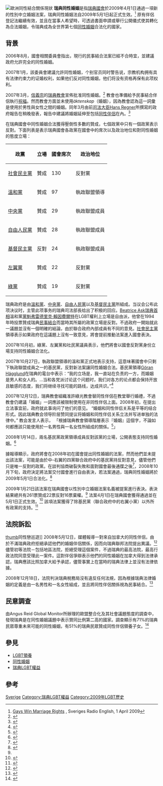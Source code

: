{{Link style|time=2015-12-12T03:12:52+00:00}}
{{SSM}}
[[Image:Same-sex marriage map Europe detailed.svg|left|thumb|'''歐洲同性結合關係現狀'''
{{legend|#002255|承認同性婚姻}}
{{legend|#00ffde|承认外国婚姻}}
{{legend|#0066FF|其他类型同性伴侣关系}}
{{legend|#AACCFF|非注册同居}}
{{legend|#cccccc|不承认}}
{{legend|#D40000|宪法限定婚姻为异性夫妇}}]]
'''瑞典同性婚姻'''是指[[瑞典國會|瑞典國會]]於2009年4月1日通過一項新的性別中立婚姻法案，瑞典同性婚姻法自2009年5月1日起正式生效。<ref name="Gays Win Marriage Rights">[http://www.sr.se/cgi-bin/International/nyhetssidor/artikel.asp?ProgramID=2054&Format=1&artikel=2739765 Gays Win Marriage Rights] {{webarchive|url=https://web.archive.org/web/20090405213916/http://www.sr.se/cgi-bin/International/nyhetssidor/artikel.asp?ProgramID=2054&Format=1&artikel=2739765 |date=2009-04-05 }}, Sveriges Radio English, 1 April 2009</ref> 原有伴侶登記法繼續有效，並且在當事人希望時，可透過書面申請或舉行公開儀式使其轉化為合法婚姻，令瑞典成為全世界第七個[[同性婚姻|同性婚姻]]合法化的國家。

==背景==
2006年8月，國會相關委員會指出，現行的民事結合法案已經不合時宜，並建議政府允許完全的同性婚姻。

2007年1月，該委員會建議允許同性婚姻，个别官员同时警告说，宗教机构拥有具有法律约束力的证婚权利，如果他们反对同性婚姻，他们将没有资格再保有此项权利。

2007年3月，[[信義宗|信義宗]]的[[瑞典教會|瑞典教會]]宣佈批准同性婚姻。<ref>{{Cite web |url=http://www.thelocal.se/6713/20070316/ |title=Swedish bishops say yes to gay church weddings |access-date=2009-04-05 |archive-date=2021-03-17 |archive-url=https://web.archive.org/web/20210317050532/https://www.thelocal.se/6713/20070316/ |dead-url=no }}</ref> 教會也準備給予民事結合伴侶執行[[:en:Blessing_of_same-sex_unions_in_Christian_churches|祝福]]。然而教會方面並未使用''äktenskap''（婚姻），因為教會認為這一詞彙是使用於男性與女性之間的婚姻。同年3月由前[[:sv:Justitiekanslern|司法大臣]][[:sv:Hans_Regner|Hans Regner]]所撰寫的政府報告在稍晚發表，報告中建議將婚姻延伸至包括[[同性結合|同性伴侶]]在內。<ref>{{Cite web |url=http://www.thelocal.se/6757/20070321/ |title=Inquiry gives green light to gay marriage |accessdate=2009-04-05 |archive-date=2012-02-01 |archive-url=https://web.archive.org/web/20120201125431/http://www.thelocal.se/6757/20070321/ |dead-url=no }}</ref>

在瑞典國會中同性婚姻合法獲得壓倒性多數的贊成，七個政黨中只有一個政黨表示反對。下面列表是表示瑞典國會各政黨在國會中的席次以及政治地位和對同性婚姻的態度立場：

{| class="wikitable"
|-
! 政黨 
! 立場
! 國會席次
! 政治地位
|-
| [[:en:Socialdemokraterna|社會民主黨]]
| 贊成
| 130
| 反對黨
|-
| [[:en:Moderate_Party|溫和黨]]
| 贊成
| 97
| 執政聯盟領導
|-
| [[:en:Centerpartiet|中央黨]]
| 贊成
| 29
| 執政聯盟成員
|-
| [[:en:Liberal_People's_Party_(Sweden)|自由人民黨]]
| 贊成
| 28
| 執政聯盟成員
|-
| [[:en:Kristdemokraterna|基督民主黨]]
| 反對
| 24
| 執政聯盟成員
|-
| [[:en:Vänsterpartiet|左翼黨]]
| 贊成
| 22
| 反對黨
|-
| [[:en:Miljöpartiet|綠黨]]
| 贊成
| 19
| 反對黨
|}

瑞典政府是由[[:en:Moderaterna|溫和黨]]、[[:en:Centerpartiet|中央黨]]、[[:en:Liberal_People's_Party_(Sweden)|自由人民黨]]以及[[:en:Kristdemokraterna|基督民主黨]]所組成。当议会公布此项决议时，主管此项事务的瑞典司法部長给出了积极的回应。[[:en:Beatrice_Ask|Beatrice Ask]][[瑞典首相|瑞典首相]]溫和黨[[党魁|黨魁]][[弗雷德里克·賴因費爾特|弗雷德里克·賴因費爾特]]在LGBT權利上立場是自由派，他曾在1994年時投票贊成瑞典[[民事結合|民事結合]]而當時其所屬的政黨立場是反對。不過政府一開始就此一議題並沒有一個明確的結論，由於聯合政府內部成員有不同的意見。[[:en:Socialdemokraterna|社會民主黨]]領導表示如果政府在這議題上沒有一致意見，將會提前推動法案進入國會表決。

2007年10月初，綠黨、左翼黨和社民黨議員表示，他們將會以國會反對黨身份立場支持同性婚姻合法化。

2007年10月27日，執政聯盟領導的溫和黨正式地表示支持，這意味著國會中只剩下執政聯盟成員之一的基民黨，反對新法案讓同性婚姻合法。基民黨領導[[:en:Göran_Hägglund|Göran Hägglund]]在瑞典的電台中表示：“我的立场是，我一直站在负责的一方，而婚姻是男人和女人的。...当和各党派讨论这个问题时，我们对各方的论点都会保持开放且敏感的态度，我们将继续寻找可能的路线，达成共识。”<ref>{{citeweb |url=http://www.upi.com/Top_News/2007/10/28/6_of_7_Swedish_parties_back_gay_marriage/UPI-92351193549621/ |title=6 of 7 Swedish Parties Back Gay Marriage |publisher=UPI.com |date=2007-10-28 |accessdate=2009-04-05 |archive-date=2018-11-25 |archive-url=https://web.archive.org/web/20181125204405/https://www.upi.com/Top_News/2007/10/28/6_of_7_Swedish_parties_back_gay_marriage/UPI-92351193549621/ |dead-url=no }}</ref>

2007年12月12日，瑞典教會組織准許綠光教會替同性伴侶在教堂舉行婚禮，不過教會仍建議「婚姻」一詞應該被限制使用在非同性伴侶上面。2008年初，在提出立法事宜前，政府就此事询问了他们的意见。 “婚姻和同性伴侣关系是平等的结合形式。因此瑞典教会领导阶层赞同提议将婚姻和同性伴侣关系立法并写进单独的法律中。” 教会发言人表示， 「根據瑞典教會領導階層表示『婚姻』這個字，不論如何都應該只能使用於一名男性與一名女性所組成的關係。<ref>{{citeweb |url=http://www.thelocal.se/9387/20071212/ |title=Church of Sweden approves gay marriage law |publisher=The Local |date=2007-12-07 |accessdate=2009-04-05 |archive-date=2013-04-07 |archive-url=https://web.archive.org/web/20130407002837/http://www.thelocal.se/9387/20071212/ |dead-url=no }}</ref>」

2008年1月14日，兩名基民黨政黨領導成員反對該黨的立場，公開表態支持同性婚姻。<ref>{{citeweb|url=http://www.dn.se/DNet/jsp/polopoly.jsp?d=1042&a=732624|title=Kd-politiker går mot partiet|publisher=DN.se ''([[Dagens_Nyheter|Dagens Nyheter]])''|date=2008-01-14|access-date=2009-04-05|archive-date=2012-01-23|archive-url=https://web.archive.org/web/20120123232739/http://www.dn.se/DNet/jsp/polopoly.jsp?d=1042&a=732624|dead-url=no}}</ref>

據報導顯示，政府將會在2008年初在國會提出同性婚姻的法案，然而他們並未提出該法案，可能是由於中-右翼的四黨聯合政府中的基民黨持反對意見，儘管他們只是唯一反對的政黨。在談判協商破裂失敗和面對國會最後通牒之後<ref>{{Cite web |url=http://www.thelocal.se/15218/20081025/ |title=Government rules out gay marriage compromise |accessdate=2009-04-05 |archive-date=2012-10-05 |archive-url=https://web.archive.org/web/20121005003644/http://www.thelocal.se/15218/20081025/ |dead-url=no }}</ref>，2008年10月下旬，政府決定將法案交付國會進行自由表決，若法案通過，瑞典同性婚姻將於2009年5月1日合法化。<ref>{{Cite web |url=http://www.thelocal.se/15504/20081106/ |title=Sweden sets date for gay church weddings |access-date=2009-04-05 |archive-date=2021-01-29 |archive-url=https://web.archive.org/web/20210129155821/http://www.thelocal.se/15504/20081106/ |dead-url=no }}</ref>

2009年1月21日該法案在瑞典國會以性別中立婚姻法案名義被提案進行表決。表決結果總共有261票贊成22票反對16票棄權。<ref name="Gays Win Marriage Rights"/> 法案4月1日在瑞典國會獲得通過並在5月1日正式生效。<ref>{{Cite web |url=http://www.riksdagen.se/Webbnav/index.aspx?nid=45&sq=1&ID=rpjtok7D9_3_1B |title=存档副本 |accessdate=2009-04-05 |archive-date=2020-03-28 |archive-url=https://web.archive.org/web/20200328180030/http://www.riksdagen.se/Webbnav/index.aspx?nid=45&sq=1&ID=rpjtok7D9_3_1B |dead-url=no }}</ref> 該項法案獲得了除基民黨（聯合政府中的右翼小黨）以外所有政黨的支持。<ref>{{Cite web |url=http://www.thelocal.se/17050.html |title=存档副本 |accessdate=2009-04-05 |archive-date=2012-10-05 |archive-url=https://web.archive.org/web/20121005003732/http://www.thelocal.se/17050.html |dead-url=no }}</ref>

==法院訴訟==
[[图像:2006_PP_02.JPG|thumb]]同性戀巡遊]]
2008年5月12日，媒體報導一對來自加拿大的同性伴侶，由於不滿瑞典政府拒絕承認他們的婚姻伴侶關係，因而向瑞典聯邦法院提出異議。<ref>{{cite web |url=http://www.365gay.com/Newscon08/05/051208swe.htm |title=Gay Couple Sues Swedish Government for Recognition |publisher=365Gay |date=2008-05-12 |deadurl=yes |archiveurl=https://web.archive.org/web/20080616154816/http://www.365gay.com/Newscon08/05/051208swe.htm |archivedate=2008年6月16日 |df= }}</ref> 儘管初等法院－包括地區法院，拒絕受理這個案件，不過瑞典的最高法院，最高行政法院同意受理此一案件。這對伴侶爭辯表示他們的同性婚姻在加拿大得到法律承認，瑞典應該比照加拿大給予承認，儘管事實上在當時的瑞典法律上並沒有法律依據。

2008年12月18日，法院判決瑞典稅務局沒有違反任何法規，因為根據瑞典法律婚姻的定義是由一名男性和一名女性組成，並且將同性伴侶關係視為民事結合。<ref>{{Cite web |url=http://www.thelocal.se/16388/20081216 |title=High court rejects gay priest marriage case |accessdate=2009-04-05 |archive-date=2012-10-05 |archive-url=https://web.archive.org/web/20121005003712/http://www.thelocal.se/16388/20081216/ |dead-url=no }}</ref>

==民意調查==
由Angus Reid Global Monitor所辦理的歐盟整合化及其社會議題態度的調查中，發現瑞典是在同性婚姻議題中表示贊同比例第二高的國家。調查顯示有71%的瑞典民眾尊重未來可能的同性婚姻，有51%的瑞典民眾贊成同性伴侶領養子女。<ref>{{cite web|url=http://www.angus-reid.com/polls/view/eight_eu_countries_back_same_sex_marriage |title=Eight EU countries back same-sex marriage |accessdate=2008-05-15 |deadurl=yes |archiveurl=https://web.archive.org/web/20080502180924/http://www.angus-reid.com/polls/view/eight_eu_countries_back_same_sex_marriage/ |archivedate=2008-05-02 }}</ref>

==參見==
{{portal|LGBT|Portal LGBT.svg}}
*[[LGBT領養|LGBT領養]]
*[[同性婚姻|同性婚姻]]
*[[瑞典LGBT權益|瑞典LGBT權益]]

==參考==
{{reflist|2}}
{{欧洲题目|同性婚姻}}
{{Status of same-sex unions}}

[[Category:各國同性婚姻|Sverige]]
[[Category:瑞典LGBT權益|Category:瑞典LGBT權益]]
[[Category:2009年LGBT歷史|Category:2009年LGBT歷史]]